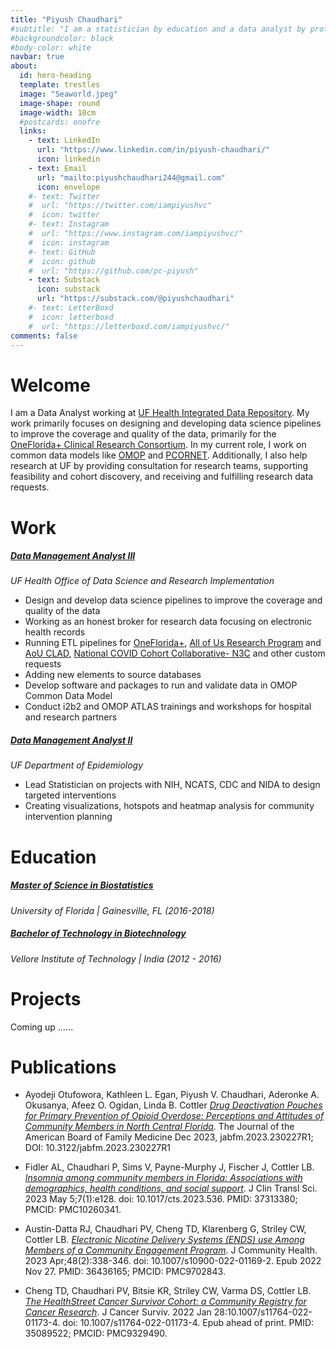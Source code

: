```yaml
---
title: "Piyush Chaudhari"
#subtitle: "I am a statistician by education and a data analyst by profession. I love solving problems, and the problem I want to dedicate my professional aptitude is to make understanding data easy and accessible by storytelling and visualization."
#backgroundcolor: black
#body-color: white
navbar: true
about:
  id: hero-heading
  template: trestles
  image: "Seaworld.jpeg"
  image-shape: round
  image-width: 10cm
  #postcards: onofre
  links:
    - text: LinkedIn
      url: "https://www.linkedin.com/in/piyush-chaudhari/"
      icon: linkedin
    - text: Email
      url: "mailto:piyushchaudhari244@gmail.com"
      icon: envelope
    #- text: Twitter
    #  url: "https://twitter.com/iampiyushvc"
    #  icon: twitter
    #- text: Instagram
    #  url: "https://www.instagram.com/iampiyushvc/"
    #  icon: instagram
    #- text: GitHub
    #  icon: github
    #  url: "https://github.com/pc-piyush"
    - text: Substack
      icon: substack
      url: "https://substack.com/@piyushchaudhari"
    #- text: LetterBoxd
    #  icon: letterboxd
    #  url: "https://letterboxd.com/iampiyushvc/"    
comments: false
---
```


::: panel-tabset
# Welcome

I am a Data Analyst working at [UF Health Integrated Data Repository](https://idr.ufhealth.org/). My work primarily focuses on designing and developing data science pipelines to improve the coverage and quality of the data, primarily for the [OneFlorida+ Clinical Research Consortium](https://onefloridaconsortium.org/). In my current role, I work on common data models like [OMOP](https://ohdsi.github.io/CommonDataModel/) and [PCORNET](https://pcornet.org/news/resources-pcornet-common-data-model/). Additionally, I also help research at UF by providing consultation for research teams, supporting feasibility and cohort discovery, and receiving and fulfilling research data requests.

# Work

##### [Data Management Analyst III]{.underline}

*UF Health Office of Data Science and Research Implementation*

-   Design and develop data science pipelines to improve the coverage and quality of the data
-   Working as an honest broker for research data focusing on electronic health records
-   Running ETL pipelines for [OneFlorida+](https://onefloridaconsortium.org), [All of Us Research Program](https://allofus.nih.gov) and [AoU CLAD](https://allofus.nih.gov/funding-and-program-partners/center-for-linkage-and-aquisition-of-data), [National COVID Cohort Collaborative- N3C](https://ncats.nih.gov/research/research-activities/n3c) and other custom requests
-   Adding new elements to source databases
-   Develop software and packages to run and validate data in OMOP Common Data Model
-   Conduct i2b2 and OMOP ATLAS trainings and workshops for hospital and research partners

##### [Data Management Analyst II]{.underline}

*UF Department of Epidemiology*

-   Lead Statistician on projects with NIH, NCATS, CDC and NIDA to design targeted interventions
-   Creating visualizations, hotspots and heatmap analysis for community intervention planning

# Education

##### [Master of Science in Biostatistics]{.underline}

*University of Florida \| Gainesville, FL (2016-2018)*

##### [Bachelor of Technology in Biotechnology]{.underline}

*Vellore Institute of Technology \| India (2012 - 2016)*

# Projects

Coming up ......

# Publications

-   Ayodeji Otufowora, Kathleen L. Egan, Piyush V. Chaudhari, Aderonke A. Okusanya, Afeez O. Ogidan, Linda B. Cottler [*Drug Deactivation Pouches for Primary Prevention of Opioid Overdose: Perceptions and Attitudes of Community Members in North Central Florida*](https://www.jabfm.org/content/37/1/112). The Journal of the American Board of Family Medicine Dec 2023, jabfm.2023.230227R1; DOI: 10.3122/jabfm.2023.230227R1

-   Fidler AL, Chaudhari P, Sims V, Payne-Murphy J, Fischer J, Cottler LB. [*Insomnia among community members in Florida: Associations with demographics, health conditions, and social support*](https://pubmed.ncbi.nlm.nih.gov/37313380/). J Clin Transl Sci. 2023 May 5;7(1):e128. doi: 10.1017/cts.2023.536. PMID: 37313380; PMCID: PMC10260341.

-   Austin-Datta RJ, Chaudhari PV, Cheng TD, Klarenberg G, Striley CW, Cottler LB. [*Electronic Nicotine Delivery Systems (ENDS) use Among Members of a Community Engagement Program*](https://pubmed.ncbi.nlm.nih.gov/36436165/). J Community Health. 2023 Apr;48(2):338-346. doi: 10.1007/s10900-022-01169-2. Epub 2022 Nov 27. PMID: 36436165; PMCID: PMC9702843.

-   Cheng TD, Chaudhari PV, Bitsie KR, Striley CW, Varma DS, Cottler LB. [*The HealthStreet Cancer Survivor Cohort: a Community Registry for Cancer Research*](https://pubmed.ncbi.nlm.nih.gov/35089522/). J Cancer Surviv. 2022 Jan 28:10.1007/s11764-022-01173-4. doi: 10.1007/s11764-022-01173-4. Epub ahead of print. PMID: 35089522; PMCID: PMC9329490.
:::
